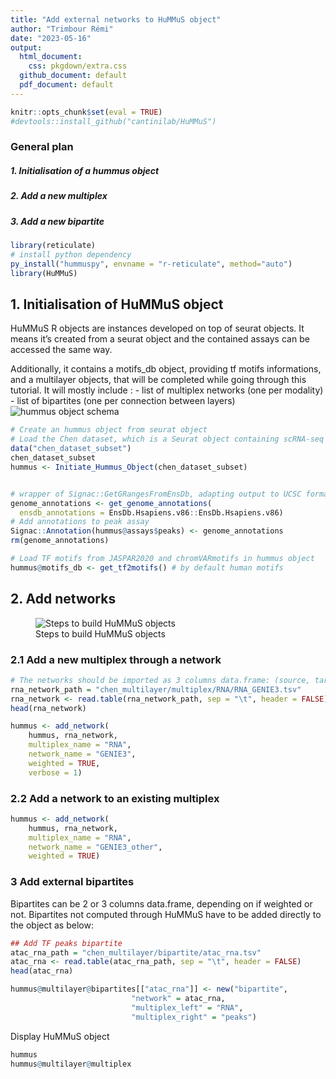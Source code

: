```yaml
---
title: "Add external networks to HuMMuS object"
author: "Trimbour Rémi"
date: "2023-05-16"
output:
  html_document:
    css: pkgdown/extra.css
  github_document: default
  pdf_document: default
---
```


```r
knitr::opts_chunk$set(eval = TRUE)
#devtools::install_github("cantinilab/HuMMuS")
```

### General plan
##### 1. Initialisation of a hummus object 
##### 2. Add a new multiplex
##### 3. Add a new bipartite

```r
library(reticulate)
# install python dependency
py_install("hummuspy", envname = "r-reticulate", method="auto")
library(HuMMuS)
```


## 1. Initialisation of HuMMuS object
HuMMuS R objects are instances developed on top of seurat objects. It means it’s created from a seurat object and the contained assays can be accessed the same way.

Additionally, it contains a motifs_db object, providing tf motifs informations, and a multilayer objects, that will be completed while going through this tutorial. It will mostly include :
  - list of multiplex networks (one per modality) 
  - list of bipartites (one per connection between layers)
![hummus object schema](figures/hummus_object_description.png)

```r
# Create an hummus object from seurat object
# Load the Chen dataset, which is a Seurat object containing scRNA-seq and scATAC-seq data
data("chen_dataset_subset")
chen_dataset_subset
hummus <- Initiate_Hummus_Object(chen_dataset_subset)


# wrapper of Signac::GetGRangesFromEnsDb, adapting output to UCSC format
genome_annotations <- get_genome_annotations(
  ensdb_annotations = EnsDb.Hsapiens.v86::EnsDb.Hsapiens.v86)
# Add annotations to peak assay
Signac::Annotation(hummus@assays$peaks) <- genome_annotations
rm(genome_annotations)

# Load TF motifs from JASPAR2020 and chromVARmotifs in hummus object
hummus@motifs_db <- get_tf2motifs() # by default human motifs
```

## 2. Add networks

![Steps to build HuMMuS objects](figures/5_steps.png)

### 2.1 Add a new multiplex through a network
```r
# The networks should be imported as 3 columns data.frame: (source, target, weight)
rna_network_path = "chen_multilayer/multiplex/RNA/RNA_GENIE3.tsv"
rna_network <- read.table(rna_network_path, sep = "\t", header = FALSE)
head(rna_network)
```

```r
hummus <- add_network(
    hummus, rna_network,
    multiplex_name = "RNA",
    network_name = "GENIE3",
    weighted = TRUE,
    verbose = 1)
```

### 2.2 Add a network to an existing multiplex
```r
hummus <- add_network(
    hummus, rna_network,
    multiplex_name = "RNA",
    network_name = "GENIE3_other",
    weighted = TRUE)
```

### 3 Add external bipartites
Bipartites can be 2 or 3 columns data.frame, depending on if weighted or not.
Bipartites not computed through HuMMuS have to be added directly to the object as below:
```r
## Add TF peaks bipartite
atac_rna_path = "chen_multilayer/bipartite/atac_rna.tsv"
atac_rna <- read.table(atac_rna_path, sep = "\t", header = FALSE)
head(atac_rna)
```

```r
hummus@multilayer@bipartites[["atac_rna"]] <- new("bipartite",
                           "network" = atac_rna,
                           "multiplex_left" = "RNA",
                           "multiplex_right" = "peaks")
```

Display HuMMuS object 
```r
hummus
hummus@multilayer@multiplex
```


